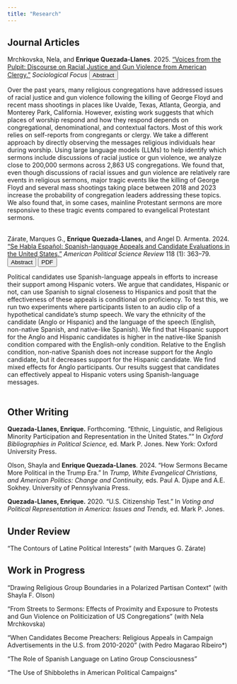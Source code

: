 ```yaml
---
title: "Research"
---
```


## Journal Articles


Mrchkovska, Nela, and **Enrique Quezada-Llanes**. 2025. ["Voices from the Pulpit: Discourse on Racial Justice and Gun Violence from American Clergy."](https://doi.org/10.1080/00380237.2025.2516814) *Sociological Focus* <button class="btn btn-primary  btn-sm" type="button" data-bs-toggle="collapse" data-bs-target="#collapseExample2" aria-expanded="false" aria-controls="collapseExample">Abstract</button>

```{=html}
<div class="collapse" id="collapseExample2">
  <div class="card card-body">
    Over the past years, many religious congregations have addressed issues of racial justice and gun violence following the killing of George Floyd and recent mass shootings in places like Uvalde, Texas, Atlanta, Georgia, and Monterey Park, California. However, existing work suggests that which places of worship respond and how they respond depends on congregational, denominational, and contextual factors. Most of this work relies on self-reports from congregants or clergy. We take a different approach by directly observing the messages religious individuals hear during worship. Using large language models (LLMs) to help identify which sermons include discussions of racial justice or gun violence, we analyze close to 200,000 sermons across 2,863 US congregations. We found that, even though discussions of racial issues and gun violence are relatively rare events in religious sermons, major tragic events like the killing of George Floyd and several mass shootings taking place between 2018 and 2023 increase the probability of congregation leaders addressing these topics. We also found that, in some cases, mainline Protestant sermons are more responsive to these tragic events compared to evangelical Protestant sermons.
  </div>
  <br>
</div>
```


Zárate, Marques G., **Enrique Quezada-Llanes**, and Angel D. Armenta. 2024. ["Se Habla Español: Spanish-language Appeals and Candidate Evaluations in the United States."](https://doi.org/10.1017/S0003055423000084) *American Political Science Review* 118 (1): 363–79. 
<button class="btn btn-primary  btn-sm" type="button" data-bs-toggle="collapse" data-bs-target="#collapseExample" aria-expanded="false" aria-controls="collapseExample">Abstract</button> [<button class="btn btn-primary  btn-sm" type="button">PDF</button>](files/APSR_2024.pdf){target="_blank"}


```{=html}
<div class="collapse" id="collapseExample">
  <div class="card card-body">
    Political candidates use Spanish-language appeals in efforts to increase their support among Hispanic voters. We argue that candidates, Hispanic or not, can use Spanish to signal closeness to Hispanics and posit that the effectiveness of these appeals is conditional on proficiency. To test this, we run two experiments where participants listen to an audio clip of a hypothetical candidate’s stump speech. We vary the ethnicity of the candidate (Anglo or Hispanic) and the language of the speech (English, non-native Spanish, and native-like Spanish). We find that Hispanic support for the Anglo and Hispanic candidates is higher in the native-like Spanish condition compared with the English-only condition. Relative to the English condition, non-native Spanish does not increase support for the Anglo candidate, but it decreases support for the Hispanic candidate. We find mixed effects for Anglo participants. Our results suggest that candidates can effectively appeal to Hispanic voters using Spanish-language messages.
  </div>
  <br>
</div>
```




## Other Writing

**Quezada-Llanes, Enrique.** Forthcoming. "Ethnic, Linguistic, and Religious Minority Participation and Representation in the United States."" In *Oxford Bibliographies in Political Science,* ed. Mark P. Jones. New York: Oxford University Press.


Olson, Shayla and **Enrique Quezada-Llanes**. 2024. "How Sermons Became More Political in the Trump Era." In *Trump, White Evangelical Christians, and American Politics: Change and Continuity,* eds. Paul A. Djupe and A.E. Sokhey. University of Pennsylvania Press.

**Quezada-Llanes, Enrique.** 2020. “U.S. Citizenship Test.” In *Voting and Political Representation in America: Issues and Trends,* ed. Mark P. Jones.


## Under Review

"The Contours of Latine Political Interests" (with Marques G. Zárate)


## Work in Progress

"Drawing Religious Group Boundaries in a Polarized Partisan Context" (with Shayla F. Olson)

"From Streets to Sermons: Effects of Proximity and Exposure to Protests and Gun Violence on Politicization of US Congregations" (with Nela Mrchkovska)

"When Candidates Become Preachers: Religious Appeals in Campaign Advertisements in the U.S. from 2010-2020" (with Pedro Magarao Ribeiro*)

"The Role of Spanish Language on Latino Group Consciousness"

"The Use of Shibboleths in American Political Campaigns"


